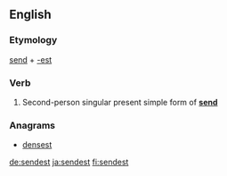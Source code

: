 ==English==

===Etymology===
[[send]] + [[-est]]

===Verb===
{{en-verb form}}

# {{archaic}} Second-person singular present simple form of '''[[send]]'''

===Anagrams===
* [[densest#English|densest]]

[[de:sendest]]
[[ja:sendest]]
[[fi:sendest]]